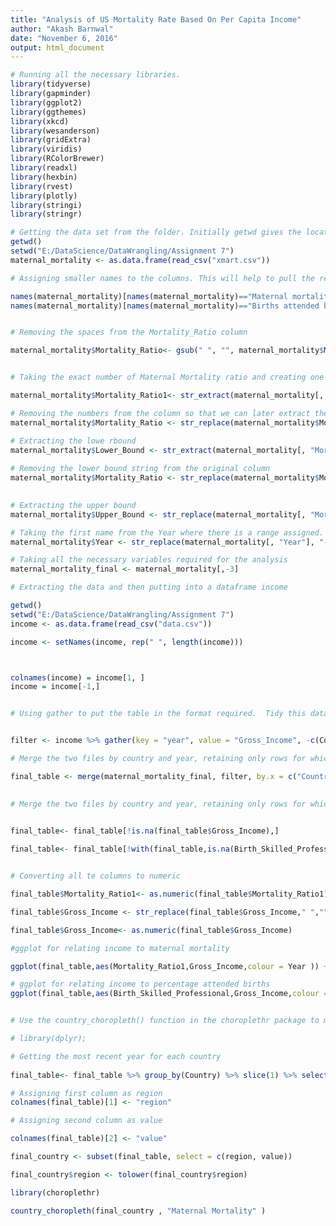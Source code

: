 ---
title: "Analysis of US Mortality Rate Based On Per Capita Income"
author: "Akash Barnwal"
date: "November 6, 2016"
output: html_document
---

```{r}

# Running all the necessary libraries.
library(tidyverse)
library(gapminder)
library(ggplot2)
library(ggthemes)
library(xkcd)
library(wesanderson)
library(gridExtra)
library(viridis)
library(RColorBrewer)
library(readxl)
library(hexbin)
library(rvest)
library(plotly)
library(stringi)
library(stringr)
```

```{r}

# Getting the data set from the folder. Initially getwd gives the locatio where r is assigned to keep the data and then setwd setwd sets the location to wherever required. Assigning a data frame to maternal mortality.
getwd()
setwd("E:/DataScience/DataWrangling/Assignment 7")
maternal_mortality <- as.data.frame(read_csv("xmart.csv"))

# Assigning smaller names to the columns. This will help to pull the records easily and conveniently.

names(maternal_mortality)[names(maternal_mortality)=="Maternal mortality ratio (per 100 000 live births)"] <- "Mortality_Ratio"
names(maternal_mortality)[names(maternal_mortality)=="Births attended by skilled health personnel (%)"] <- "Birth_Skilled_Professional"


# Removing the spaces from the Mortality_Ratio column

maternal_mortality$Mortality_Ratio<- gsub(" ", "", maternal_mortality$Mortality_Ratio , fixed = TRUE)


# Taking the exact number of Maternal Mortality ratio and creating one more column for the same.

maternal_mortality$Mortality_Ratio1<- str_extract(maternal_mortality[, "Mortality_Ratio"], "[0-9]+")

# Removing the numbers from the column so that we can later extract the lower and upper bounds.
maternal_mortality$Mortality_Ratio <- str_replace(maternal_mortality$Mortality_Ratio, "[0-9]+","")

# Extracting the lowe rbound
maternal_mortality$Lower_Bound <- str_extract(maternal_mortality[, "Mortality_Ratio"], "\\[[0-9]+-") %>%  str_replace("\\[","") %>% str_replace("-","")
  
# Removing the lower bound string from the original column
maternal_mortality$Mortality_Ratio <- str_replace(maternal_mortality$Mortality_Ratio, "\\[[0-9]+-", "") %>%  str_replace("\\[","") %>% str_replace("-","")
  

# Extracting the upper bound
maternal_mortality$Upper_Bound <- str_replace(maternal_mortality[, "Mortality_Ratio"], "\\]","")

# Taking the first name from the Year where there is a range assigned.
maternal_mortality$Year <- str_replace(maternal_mortality[, "Year"], "-[0-9]+","")

# Taking all the necessary variables required for the analysis
maternal_mortality_final <- maternal_mortality[,-3]

```

```{r}

# Extracting the data and then putting into a dataframe income

getwd()
setwd("E:/DataScience/DataWrangling/Assignment 7")
income <- as.data.frame(read_csv("data.csv"))

income <- setNames(income, rep(" ", length(income)))



colnames(income) = income[1, ]
income = income[-1,]


# Using gather to put the table in the format required.  Tidy this data, so that there is one entry per country per year


filter <- income %>% gather(key = "year", value = "Gross_Income", -c(Country))

# Merge the two files by country and year, retaining only rows for which you have per capita income and either maternal mortality or percentage attended births

final_table <- merge(maternal_mortality_final, filter, by.x = c("Country","Year"), by.y =c("Country","year") ,all=TRUE)
 

# Merge the two files by country and year, retaining only rows for which you have per capita income and either maternal mortality or percentage attended births

 
final_table<- final_table[!is.na(final_table$Gross_Income),]

final_table<- final_table[!with(final_table,is.na(Birth_Skilled_Professional)& is.na(Mortality_Ratio1)),]


# Converting all te columns to numeric

final_table$Mortality_Ratio1<- as.numeric(final_table$Mortality_Ratio1)

final_table$Gross_Income <- str_replace(final_table$Gross_Income," ","")

final_table$Gross_Income<- as.numeric(final_table$Gross_Income)

#ggplot for relating income to maternal mortality 

ggplot(final_table,aes(Mortality_Ratio1,Gross_Income,colour = Year )) + geom_point() +  xlab("Mortality_Ratio") + ylab("Gross_Income")

# ggplot for relating income to percentage attended births
ggplot(final_table,aes(Birth_Skilled_Professional,Gross_Income,colour = Year )) + geom_point()  + xlab("Birth_Skilled_Professional") + ylab("Gross_Income")


# Use the country_choropleth() function in the choroplethr package to make a world map of maternal mortality, using the most recent year for each country in the merged dataset you created. The defaults of the function will be fine; no need to tune up the plot. You can read the help file to see how the data must be formatted; you may need to rename the countries from the dataset that you've created.

# library(dplyr);

# Getting the most recent year for each country
 
final_table<- final_table %>% group_by(Country) %>% slice(1) %>% select(Country, Mortality_Ratio1) %>% na.omit(final_table$Mortality_Ratio1)

# Assigning first column as region
colnames(final_table)[1] <- "region"

# Assigning second column as value

colnames(final_table)[2] <- "value"

final_country <- subset(final_table, select = c(region, value))

final_country$region <- tolower(final_country$region)

library(choroplethr)

country_choropleth(final_country , "Maternal Mortality" )
```